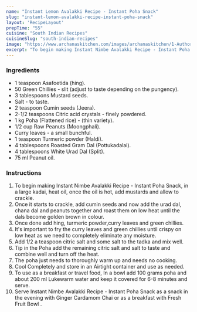 ---
name: "Instant Lemon Avalakki Recipe - Instant Poha Snack"
slug: "instant-lemon-avalakki-recipe-instant-poha-snack"
layout: 'RecipeLayout'
prepTime: "55"
cuisine: "South Indian Recipes"
cuisineSlug: "south-indian-recipes"
image: "https://www.archanaskitchen.com/images/archanaskitchen/1-Author/gauravi/Instant_Nimbe_Avallaki_Instant_Poha.jpg"
excerpt: "To begin making Instant Nimbe Avalakki Recipe - Instant Poha Snack, in a large kadai, heat oil, once the oil is hot, add mustards and allow to crackle"
---

### Ingredients

- 1 teaspoon Asafoetida (hing).
- 50 Green Chillies - slit (adjust to taste depending on the pungency).
- 3 tablespoons Mustard seeds.
- Salt - to taste.
- 2 teaspoon Cumin seeds (Jeera).
- 2-1/2 teaspoons Citric acid crystals - finely powdered.
- 1 kg Poha (Flattened rice) - (thin variety).
- 1/2 cup Raw Peanuts (Moongphali).
- Curry leaves - a small bunchful.
- 1 teaspoon Turmeric powder (Haldi).
- 4 tablespoons Roasted Gram Dal (Pottukadalai).
- 4 tablespoons White Urad Dal (Split).
- 75 ml Peanut oil.

### Instructions

1. To begin making Instant Nimbe Avalakki Recipe - Instant Poha Snack, in a large kadai, heat oil, once the oil is hot, add mustards and allow to crackle.
1. Once it starts to crackle, add cumin seeds and now add the urad dal, chana dal and peanuts together and roast them on low heat until the dals become golden brown in colour.
1. Once done add hing, turmeric powder,curry leaves and green chillies.
1. It's important to fry the curry leaves and green chillies until crispy on low heat as we need to completely eliminate any moisture.
1. Add 1/2 a teaspoon citric salt and some salt to the tadka and mix well.
1. Tip in the Poha add the remaining citric salt and salt to taste and combine well and turn off the heat.
1. The poha just needs to thoroughly warm up and needs no cooking.
1. Cool Completely and store in an Airtight container and use as needed.
1. To use as a breakfast or travel food, In a bowl add 100 grams poha and about 200 ml Lukewarm water and keep it covered for 6-8 minutes and serve.
1. Serve Instant Nimbe Avalakki Recipe - Instant Poha Snack as a snack in the evening with Ginger Cardamom Chai or as a breakfast with Fresh Fruit Bowl .

